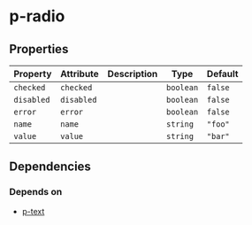 # p-radio



<!-- Auto Generated Below -->


## Properties

| Property   | Attribute  | Description | Type      | Default |
| ---------- | ---------- | ----------- | --------- | ------- |
| `checked`  | `checked`  |             | `boolean` | `false` |
| `disabled` | `disabled` |             | `boolean` | `false` |
| `error`    | `error`    |             | `boolean` | `false` |
| `name`     | `name`     |             | `string`  | `"foo"` |
| `value`    | `value`    |             | `string`  | `"bar"` |


## Dependencies

### Depends on

- [p-text](#/basic/typography/text)
